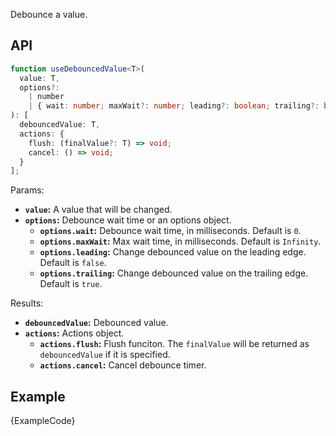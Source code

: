 
Debounce a value.

## API

```ts
function useDebouncedValue<T>(
  value: T,
  options?:
    | number
    | { wait: number; maxWait?: number; leading?: boolean; trailing?: boolean }
): [
  debouncedValue: T,
  actions: {
    flush: (finalValue?: T) => void;
    cancel: () => void;
  }
];
```

Params:

- **`value`:** A value that will be changed.
- **`options`:** Debounce wait time or an options object.
  - **`options.wait`:** Debounce wait time, in milliseconds. Default is `0`.
  - **`options.maxWait`:** Max wait time, in milliseconds. Default is `Infinity`.
  - **`options.leading`:** Change debounced value on the leading edge. Default is `false`.
  - **`options.trailing`:** Change debounced value on the trailing edge. Default is `true`.

Results:

- **`debouncedValue`:** Debounced value.
- **`actions`:** Actions object.
  - **`actions.flush`:** Flush funciton. The `finalValue` will be returned as `debouncedValue` if it is specified.
  - **`actions.cancel`:** Cancel debounce timer.

## Example

<ExampleBlock>
  <Example />
</ExampleBlock>
<CodeBlock language="tsx">{ExampleCode}</CodeBlock>
